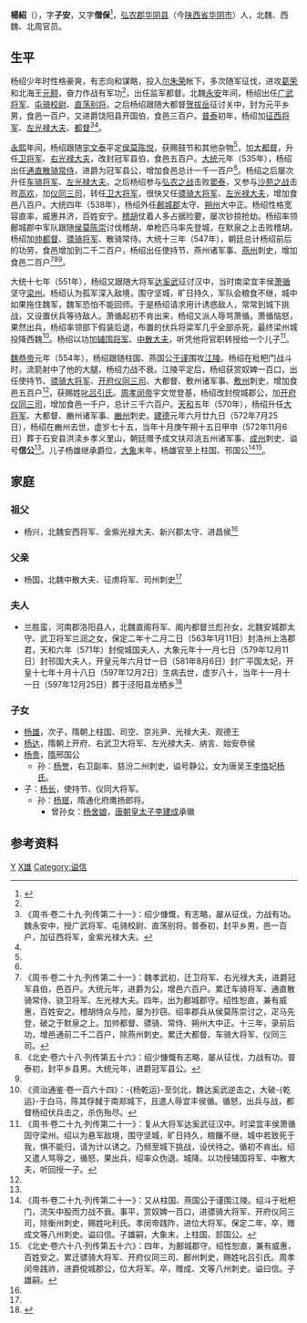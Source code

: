 '''楊紹'''（{{bd|498年||572年|7月25日|catIdx=Y}}），字'''子安'''，又字'''僧保'''<ref name=autogenerated1>{{Cite book | author = 赵文成，赵君平编| title = 《秦晋豫新出墓志搜佚续编》 | location = 北京| publisher = 国家图书馆出版社| date =2015.07 | pages =150 |ISBN =978-7-5013-5598-3| accessdate = 2015-03-14 | url = | language= zh-hant| quote = }}</ref>，[[弘农郡|弘农郡]][[华阴县|华阴县]]（今[[陕西省|陕西省]][[华阴市|华阴市]]）人，北魏、西魏、北周官员。

== 生平 ==
杨绍少年时性格豪爽，有志向和谋略，投入[[尔朱荣|尔朱荣]]帐下，多次随军征伐，进攻[[葛荣|葛荣]]和北海王[[元颢|元颢]]，奋力作战有军功<ref name=autogenerated1 />，出任监军都督。北魏[[永安_(北魏)|永安]]年间，杨绍出任[[广武将军|广武将军]]、[[屯骑校尉|屯骑校尉]]、[[直荡别将|直荡别将]]。之后杨绍跟随大都督[[贺拔岳|贺拔岳]]征讨关中，封为元平乡男，食邑一百户，又进爵饶阳县开国伯，食邑三百户。[[普泰|普泰]]初年，杨绍加[[征西将军|征西将军]]、[[左光禄大夫|左光禄大夫]]、[[都督|都督]]<ref>《周书·卷二十九·列传第二十一》：绍少慷慨，有志略，屡从征伐，力战有功。魏永安中，授广武将军、屯骑校尉、直荡别将。普泰初，封平乡男，邑一百户，加征西将军，金紫光禄大夫。</ref><ref name=autogenerated1 />。

[[永熙_(北魏)|永熙]]年间，杨绍跟随[[宇文泰|宇文泰]]平定[[侯莫陈悦|侯莫陈悦]]，获赐鼓节和其他杂物<ref name=autogenerated1 />，加[[大都督|大都督]]，升任[[卫将军|卫将军]]、[[右光禄大夫|右光禄大夫]]，改封冠军县伯，食邑五百户。[[大统_(西魏)|大统]]元年（535年），杨绍出任[[通直散骑常侍|通直散骑常侍]]，进爵为冠军县公，增加食邑总计一千一百户<ref name=autogenerated1 />。杨绍之后屡次升任[[车骑将军|车骑将军]]、[[左光禄大夫|左光禄大夫]]。之后杨绍参与[[弘农之战|弘农之战]]击败[[窦泰|窦泰]]，又参与[[沙苑之战|沙苑之战]]击败[[高欢|高欢]]，加[[仪同三司|仪同三司]]，转任[[卫大将军|卫大将军]]，很快又任[[骠骑大将军|骠骑大将军]]、[[左光禄大夫|左光禄大夫]]，增加食邑八百户。大统四年（538年），杨绍外任[[鄜城郡|鄜城郡]]太守、[[朔州_(西魏)|朔州]]大中正。杨绍性格宽容直率，威惠并济，百姓安宁。[[稽胡|稽胡]]仗着人多占据险要，屡次钞掠抢劫。杨绍率领鄜城郡中军队跟随[[侯莫陈崇|侯莫陈崇]]讨伐稽胡，单枪匹马率先登城，在默泉之上击败稽胡。杨绍加[[帅都督|帅都督]]、[[骠骑将军|骠骑将军]]、散骑常侍。大统十三年（547年），朝廷总计杨绍前后的功劳，食邑增加到二千二百户，杨绍出任使持节、燕州诸军事、[[燕州_(北魏)|燕州]]刺史，增加食邑二百户<ref>《周书·卷二十九·列传第二十一》：魏孝武初，迁卫将军、右光禄大夫，进爵冠军县伯，邑百户。大统元年，进爵为公，增邑六百户。累迁车骑将军、通直散骑常侍、骁卫将军、左光禄大夫。四年，出为鄜城郡守。绍性恕直，兼有威惠，百姓安之。稽胡恃众与险，屡为抄窃。绍率郡兵从侯莫陈崇讨之，疋马先登，破之于默泉之上。加帅都督、骠骑、常侍、朔州大中正。十三年，录前后功，增邑通前二千二百户，除燕州刺史。累迁大都督、车骑大将军、仪同三司。</ref><ref>《北史·卷六十八·列传第五十六》：绍少慷慨有志略，屡从征伐，力战有功。普泰初，封平乡县男。大统元年，进爵冠军县公。</ref><ref name=autogenerated1 />。

大统十七年（551年），杨绍又跟随大将军[[达奚武|达奚武]]征讨汉中，当时南梁宜丰侯[[萧循|萧循]]坚守[[梁州_(古代)|梁州]]。杨绍认为孤军深入敌境，围守坚城，旷日持久，军队会粮食不继，城中如果拖住魏军，魏军恐怕不能回师。于是杨绍请求用计诱惑敌人，常常到城下挑战，又设置伏兵等待敌人。萧循起初不肯出来，杨绍又派人辱骂萧循，萧循恼怒，果然出兵，杨绍率领部下假装后退，布置的伏兵将梁军几乎全部杀死，最终梁州城投降西魏<ref>《资治通鉴·卷一百六十四》：-{杨乾运}-至剑北，魏达奚武逆击之，大破-{乾运}-于白马，陈其俘馘于南郑城下，且遣人辱宜丰侯循。循怒，出兵与战，都督杨绍伏兵击之，杀伤殆尽。</ref>。杨绍以功加[[辅国将军|辅国将军]]、[[中散大夫|中散大夫]]，听凭他将官职转授给一个儿子<ref>《周书·卷二十九·列传第二十一》：复从大将军达奚武征汉中。时梁宜丰侯萧循固守梁州。绍以为悬军敌境，围守坚城，旷日持久，粮饟不继，城中若致死于我，惧不能归，请为计以诱之。乃频至城下挑战，设伏待之。循初不肯出。绍又遣人骂辱之，循怒，果出兵，绍率众伪退。城降。以功授辅国将军、中散大夫，听回授一子。</ref>。

[[魏恭帝|魏恭帝]]元年（554年），杨绍跟随柱国、燕国公[[于谨|于谨]]围攻[[江陵|江陵]]。杨绍在枇杷门战斗时，流箭射中了他的大腿，杨绍力战不衰。江陵平定后，杨绍获赏奴婢一百口，出任使持节、[[骠骑大将军|骠骑大将军]]、[[开府仪同三司|开府仪同三司]]、大都督、敷州诸军事、[[敷州_(陕西)|敷州]]刺史，增加食邑五百户<ref name=autogenerated1 />，获赐姓[[叱吕引氏|叱吕引氏]]。[[周孝闵帝|周孝闵帝]]宇文觉登基，杨绍改封傥城郡公，加[[开府仪同三司|开府仪同三司]]，增加食邑一千户，总计三千六百户。[[天和_(北周)|天和]]五年（570年），杨绍升任[[大将军_(东亚)|大将军]]、大都督、豳州诸军事、[[豳州_(西魏)|豳州]]刺史。[[建德_(北周)|建德]]元年六月廿九日（572年7月25日），杨绍在豳州去世，虚岁七十五，当年十月庚午朔十五日甲申（572年11月6日）葬于石安县洪渎乡孝义里山，朝廷赠予成文扶邓洮五州诸军事、[[成州|成州]]刺史、谥号'''信公'''<ref name=autogenerated1 />。儿子杨雄继承爵位，[[大象_(北周)|大象]]末年，杨雄官至上柱国、邗国公<ref>《周书·卷二十九·列传第二十一》：又从柱国、燕国公于谨围江陵。绍斗于枇杷门，流矢中股而力战不衰。事平，赏奴婢一百口，进骠骑大将军、开府仪同三司，除衡州刺史，赐姓叱利氏。孝闵帝践阼，进位大将军。保定二年，卒，赠成文等八州刺史。谥曰信。子雄嗣，大象末，上柱国、邽国公。</ref><ref>《北史·卷六十八·列传第五十六》：四年，为鄜城郡守。绍性恕直，兼有威惠，百姓安之。累迁骠骑大将军、开府仪同三司、鄜州刺史，赐姓叱吕引氏。周孝闵帝践祚，进爵傥城郡公，位大将军。卒，赠成、文等八州刺史。谥曰信。子雄嗣。</ref>。

==家庭==
===祖父===
*杨兴，北魏安西将军、金紫光禄大夫、新兴郡太守、进昌侯<ref name=autogenerated1 />

===父亲===
*杨国，北魏中散大夫、征虏将军、司州刺史<ref name=autogenerated1 />

===夫人===
*兰胜蛮，河南郡洛阳县人，北魏直阁将军、阁内都督兰彪孙女，北魏安城郡太守、武卫将军兰润之女，保定二年十二月二日（563年1月11日）封洛州上洛郡君，天和六年（571年）封傥城国夫人，大象元年十一月七日（579年12月11日）封邗国大夫人，开皇元年六月廿一日（581年8月6日）封广平国太妃，开皇十七年十月十八日（597年12月2日）生病去世，虚岁八十，当年十一月十一日（597年12月25日）葬于泾阳县龙栖乡<ref>{{Cite book | author = 周晓薇，王其祎 | title = 《贞石可凭 新见隋代墓志铭疏证》 | location =北京市 | publisher = 科学出版社 | date=  2020年8月 | pages=260-262 |ISBN =978-7-03-063746-8| accessdate = 2021-06-09 | url = | language= zh-hant| quote = }}</ref>

===子女===
*[[杨雄_(隋朝)|杨雄]]，次子，隋朝上柱国、司空、京兆尹、光禄大夫、观德王 
*[[杨达_(隋朝)|杨达]]，隋朝上开府、右武卫大将军、左光禄大夫、纳言、始安恭侯
*[[杨贵_(隋朝)|杨贵]]，[[隋|隋]]邢国公
**孙：[[杨誉_(隋朝)|杨誉]]，右卫副率、慈汾二州刺史，谥号静公。女为唐吴王[[李恪_(吴王)|李恪]]妃[[杨氏_(吴王妃)|杨氏]]。
*子：[[杨长|杨长]]，使持节、仪同大将军。
**孙：[[杨珉|杨珉]]，隋通化府鹰扬郎将。
***曾孙女：[[杨舍娘|杨舍娘]]，[[唐朝|唐朝]][[皇太子|皇太子]][[李建成|李建成]]承徽

==参考资料==
{{reflist}}

[[Category:北周軍事人物|Y]]
[[Category:杨姓|X雄]]
[[Category:谥信|Category:谥信]]